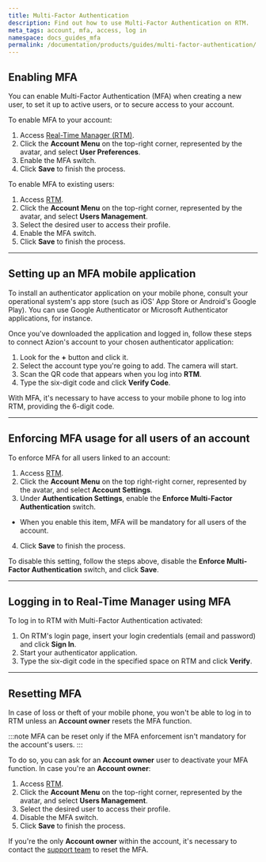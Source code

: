 ```yaml
---
title: Multi-Factor Authentication
description: Find out how to use Multi-Factor Authentication on RTM.
meta_tags: account, mfa, access, log in
namespace: docs_guides_mfa
permalink: /documentation/products/guides/multi-factor-authentication/
---
```


## Enabling MFA

You can enable Multi-Factor Authentication (MFA) when creating a new user, to set it up to active users, or to secure access to your account.

To enable MFA to your account:

1. Access [Real-Time Manager (RTM)](https://manager.azion.com/).
2. Click the **Account Menu** on the top-right corner, represented by the avatar, and select **User Preferences**.
3. Enable the MFA switch.
4. Click **Save** to finish the process.

To enable MFA to existing users:

1. Access [RTM](https://manager.azion.com/).
2. Click the **Account Menu** on the top-right corner, represented by the avatar, and select **Users Management**.
3. Select the desired user to access their profile.
4. Enable the MFA switch.
5. Click **Save** to finish the process.

---

## Setting up an MFA mobile application 

To install an authenticator application on your mobile phone, consult your operational system's app store (such as iOS' App Store or Android's Google Play). You can use Google Authenticator or Microsoft Authenticator applications, for instance.

Once you've downloaded the application and logged in, follow these steps to connect Azion's account to your chosen authenticator application:

1. Look for the **+** button and click it.
2. Select the account type you're going to add. The camera will start.
3. Scan the QR code that appears when you log into **RTM**.
4. Type the six-digit code and click **Verify Code**.

With MFA, it's necessary to have access to your mobile phone to log into RTM, providing the 6-digit code.

---

## Enforcing MFA usage for all users of an account

To enforce MFA for all users linked to an account:

1. Access [RTM](https://manager.azion.com/).
2. Click the **Account Menu** on the top right-right corner, represented by the avatar, and select **Account Settings**.
3. Under **Authentication Settings**, enable the **Enforce Multi-Factor Authentication** switch.
- When you enable this item, MFA will be mandatory for all users of the account.
4. Click **Save** to finish the process.

To disable this setting, follow the steps above, disable the **Enforce Multi-Factor Authentication** switch, and click **Save**.

---

## Logging in to Real-Time Manager using MFA

To log in to RTM with Multi-Factor Authentication activated:

1. On RTM's login page, insert your login credentials (email and password) and click **Sign In**.
2. Start your authenticator application.
3. Type the six-digit code in the specified space on RTM and click **Verify**.

---

## Resetting MFA 

In case of loss or theft of your mobile phone, you won't be able to log in to RTM unless an **Account owner** resets the MFA function.

:::note
MFA can be reset only if the MFA enforcement isn't mandatory for the account's users.
:::

To do so, you can ask for an **Account owner** user to deactivate your MFA function. In case you're an **Account owner**:

1. Access [RTM](https://manager.azion.com/).
2. Click the **Account Menu** on the top-right corner, represented by the avatar, and select **Users Management**.
3. Select the desired user to access their profile.
4. Disable the MFA switch.
5. Click **Save** to finish the process.

If you're the only **Account owner** within the account, it's necessary to contact the [support team](https://tickets.azion.com/en/support/login) to reset the MFA.

